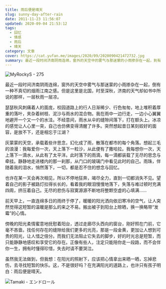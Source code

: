 ```yaml
---
title: 雨后便是晴天
slug: sunny-day-after-rain
date: 2011-11-23 11:56:07
updated: 2020-09-04 21:53:12
tags:
  - 回忆
  - 情感
  - 雨后
  - 晴天
category: 文章
cover: https://cat.yufan.me/images/2020/09/2020090421472732.jpg
summary: 最近一段时间济南阴雨连绵，窗外的天空中的雾气与那迷蒙的小雨掺杂在一起，到有一种不真切的烟雨江南之感。
---
```


![MyRockyS - 275](https://cat.yufan.me/images/2020/09/2020090421492124.jpg)

<MusicPlayer netease={441809} />

最近一段时间济南阴雨连绵，窗外的天空中雾气与那迷蒙的小雨掺杂在一起，倒有一种不真切的烟雨江南之感。但是这里是北国，时至深秋，济南的天气却如书中所说的那样，一层秋雨一层凉。

瑟瑟秋风刺痛着人的面庞，校园道路上的行人日渐稀少、行色匆匆，地上堆积着厚重的落叶，夹杂着树枝、泥沙与雨水的混合物。我在雨中一边行走，一边小心翼翼地避开一个又一个的水洼。不经意间，雨水从伞的缝隙间落下，打在额头上。冰凉的感觉让人心里一突，自己也仿佛变得清醒了许多。突然想起昔日某刻姣好的面容，是放不下，还是相忘于江湖？

灰蒙蒙的天空，承载着些许思念，幻化成了雨，散落在都市的每个角落。想起三毛的浪漫：我每爱你一次，天上落下一粒沙，从此便有了撒哈拉。我每想你一次，天上落下一滴水，从此有了太平洋。此时落下的雨滴，每一滴都装载了无尽的思念与牵挂。静静地走进楼内的那一刹那，从门口的玻璃门中看见此时的自己。雨珠，伴随着我的泪水，悄然落下，一切，都是忍不住的想念与回忆。

也许在某一天会再次相见，所以不停地狂奔，竭尽全力，直到一切都消失不见。望着自己的影子被路灯拉得长长的，看着我的眼泪慢慢地落下，失落与难过顿时充满四周，挤压着自己。无尽的悲伤与寂寞源源不断地将整颗空虚的心填满……

前天早上，一直连绵多日的雨终于停了，暖暖的阳光洒向依旧寒冷的空气，让人突然觉得这短暂的温暖是那么的来之不易。搬出被子到阳台上晾晒，换一换略带“发霉”的心情。

傍晚的阳光柔情蜜意地抚慰着阳台，透过走廊尽头西向的窗台，刚好照在门前，它毫不吝啬。找任何存在的缝隙给我们更多的光亮，那是一段金黄，更加让人想到可贵的阳光，让人惜之倍分。而我们无法阻止它失去的脚步，好的时光总是短暂，而只能静静地感叹和享受它的存在。正像有些人，注定只能陪你走一段路，而不会伴你一生，拥有时懂得珍惜，失去时请不要哭泣。

虽然我无法做到，但我想：在阳光的照射下，应该把心情拿出来晒一晒，忘掉悲伤，去寻找短暂的快乐。这，不是很好吗？在充满阳光的道路上，也许只有孩子明白：雨后便是晴天。

![Tamaki - エンドロール](https://cat.yufan.me/images/2020/09/2020090421522439.jpg)
